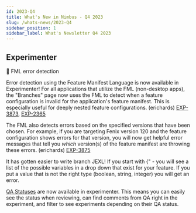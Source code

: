 ```yaml
---
id: 2023-Q4
title: What's New in Nimbus - Q4 2023
slug: /whats-news/2023-Q4
sidebar_position: 1
sidebar_label: What's Newsletter Q4 2023
---
```


## Experimenter

🙌 FML error detection

Error detection using the Feature Manifest Language is now available in Experimenter! For all applications that utilize the FML (non-desktop apps), the "Branches" page now uses the FML to detect when a feature configuration is invalid for the application's feature manifest. This is especially useful for deeply nested feature configurations. (erichards) [EXP-3873](https://mozilla-hub.atlassian.net/browse/EXP-3873), [EXP-2365](https://mozilla-hub.atlassian.net/browse/EXP-2365)

The FML also detects errors based on the specified versions that have been chosen. For example, if you are targeting Fenix version 120 and the feature configuration shows errors for that version, you will now get helpful error messages that tell you _which_ version(s) of the feature manifest are throwing these errors. (erichards) [EXP-3875](https://mozilla-hub.atlassian.net/browse/EXP-3875)

It has gotten easier to write branch JEXL!  If you start with {" - you will see a list of the possible variables in a drop down that exist  for your feature.  If you put a value that is not the right type (boolean, string, integer) you will get an error.

[QA Statuses](https://mozilla-hub.atlassian.net/browse/EXP-4146) are now available in experimenter.  This means you can easily see the status when reviewing, can find comments from QA right in the experiment, and filter to see experiments depending on their QA status.  
